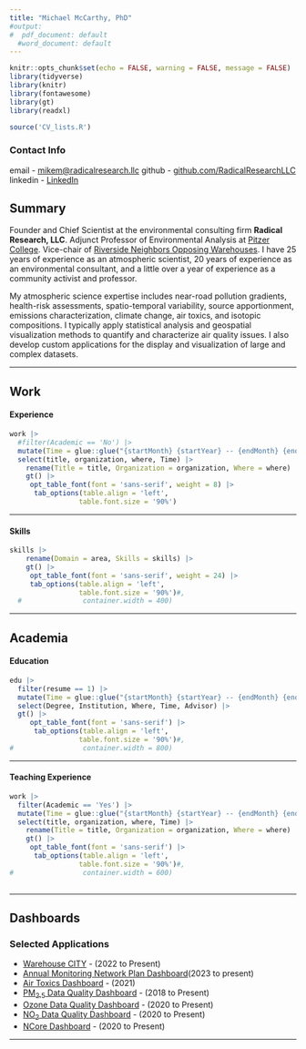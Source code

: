```yaml
---
title: "Michael McCarthy, PhD"
#output:
#  pdf_document: default
  #word_document: default
---
```


```r
knitr::opts_chunk$set(echo = FALSE, warning = FALSE, message = FALSE)
library(tidyverse)
library(knitr)
library(fontawesome)
library(gt)
library(readxl)

source('CV_lists.R')

```

### Contact Info

email - [mikem\@radicalresearch.llc](mailto:mikem@radicalresearch.llc){.email} github - [github.com/RadicalResearchLLC](https://github.com/RadicalResearchLLC) linkedin - [LinkedIn](https://www.linkedin.com/in/mike-mccarthy-7966964/)

## Summary

Founder and Chief Scientist at the environmental consulting firm **Radical Research, LLC**. Adjunct Professor of Environmental Analysis at [Pitzer College](https://www.pitzer.edu/). Vice-chair of [Riverside Neighbors Opposing Warehouses](https://sites.google.com/view/rivnow/). I have 25 years of experience as an atmospheric scientist, 20 years of experience as an environmental consultant, and a little over a year of experience as a community activist and professor.

My atmospheric science expertise includes near-road pollution gradients, health-risk assessments, spatio-temporal variability, source apportionment, emissions characterization, climate change, air toxics, and isotopic compositions. I typically apply statistical analysis and geospatial visualization methods to quantify and characterize air quality issues. I also develop custom applications for the display and visualization of large and complex datasets.

<hr>

## Work {.domain-header}

#### Experience

```r
work |> 
  #filter(Academic == 'No') |>
  mutate(Time = glue::glue("{startMonth} {startYear} -- {endMonth} {endYear}",.na = '')) |> 
  select(title, organization, where, Time) |> 
    rename(Title = title, Organization = organization, Where = where) |> 
    gt() |> 
     opt_table_font(font = 'sans-serif', weight = 8) |> 
      tab_options(table.align = 'left',
                 table.font.size = '90%')

```

<hr>

#### Skills

```r

skills |> 
    rename(Domain = area, Skills = skills) |> 
    gt() |> 
     opt_table_font(font = 'sans-serif', weight = 24) |> 
     tab_options(table.align = 'left',
                 table.font.size = '90%')#,
  #               container.width = 400)

```

<hr>

## Academia {.domain-header}

#### Education

```r

edu |> 
  filter(resume == 1) |> 
  mutate(Time = glue::glue("{startMonth} {startYear} -- {endMonth} {endYear}",.na = '')) |>
  select(Degree, Institution, Where, Time, Advisor) |>
  gt() |> 
     opt_table_font(font = 'sans-serif') |> 
      tab_options(table.align = 'left',
                 table.font.size = '90%')#,
#                 container.width = 800)

```

<hr>

#### Teaching Experience

```r
work |> 
  filter(Academic == 'Yes') |>
  mutate(Time = glue::glue("{startMonth} {startYear} -- {endMonth} {endYear}",.na = '')) |> 
  select(title, organization, where, Time) |> 
    rename(Title = title, Organization = organization, Where = where) |> 
    gt() |> 
     opt_table_font(font = 'sans-serif') |> 
      tab_options(table.align = 'left',
                 table.font.size = '90%')#,
#                 container.width = 600)
 
```

<hr>

## Dashboards {.domain-header}

### Selected Applications

-   [Warehouse CITY](https://radicalresearch.shinyapps.io/WarehouseCITY/) - (2022 to Present)
-   [Annual Monitoring Network Plan Dashboard](https://radicalresearch.shinyapps.io/NetworkAssessment/)(2023 to present)
-   [Air Toxics Dashboard](https://radicalresearch.shinyapps.io/ToxicsDashboard/) - (2021)
-   [PM~2.5~ Data Quality Dashboard](https://sti-r-shiny.shinyapps.io/QVA_Dashboard/) - (2018 to Present)
-   [Ozone Data Quality Dashboard](https://sti-r-shiny.shinyapps.io/ozone_Dashboard/) - (2020 to Present)
-   [NO~2~ Data Quality Dashboard](https://sti-r-shiny.shinyapps.io/QVA_Dashboard/) - (2020 to Present)
-   [NCore Dashboard](https://sti-r-shiny.shinyapps.io/NCORE_Dashboard/) - (2020 to Present)

<hr> 



